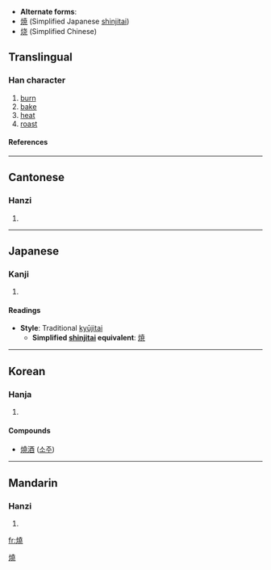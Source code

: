 * '''Alternate forms''':
* [[焼]] (Simplified Japanese [[shinjitai]])
* [[烧]] (Simplified Chinese)

==Translingual==
===Han character===
{{Han char|rn=86|rad=火|as=12|sn=16|four=9481<sub>1</sub>|canj=火土土山 (FGGU)}}
# [[burn]]
# [[bake]]
# [[heat]]
# [[roast]]
====References====
{{Han ref|kx=0683.080|dkj=19420|dj=1095.080|hdz=32231.070|uh=71D2|ud=29138|bh=BF4E|bd=48974}}

----
==Cantonese==
===Hanzi===
{{yue-hanzi|jyut=|y=siu1}}
# {{defn|Cantonese}}

----
==Japanese==
===Kanji===
{{ja-kanji|grade=|rs=火12}}
# {{defn|Japanese}} 
====Readings====
{{ja-readings|on=[[しょう]] (shō)|kun=[[やく]] (yaku)}}

* '''Style''': Traditional [[kyūjitai]]
** '''Simplified [[shinjitai]] equivalent''': [[焼]]

----
==Korean==
===Hanja===
{{ko-hanja|hangeul=[[소]]|eumhun=|rv=so|mr=so|y=so}}
# {{defn|Korean}}


====Compounds====
* [[燒酒]] ([[소주]])


[[Category:CJKV characters simplified differently in Japan and China|燒]]

----
==Mandarin==
===Hanzi===
{{cmn-hanzi|sim=烧|pin=[[shāo]] (shao1)|wg=shao<sup>1</sup>}}
# {{defn|Mandarin}}

[[fr:燒]]